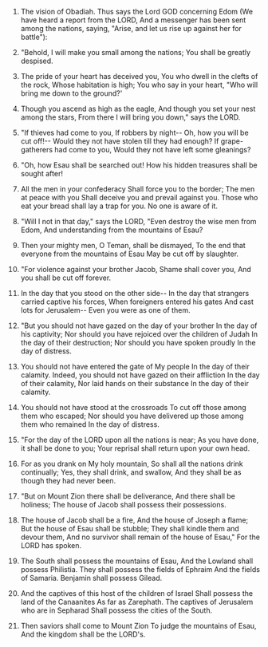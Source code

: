 
1. The vision of Obadiah. Thus says the Lord GOD concerning Edom (We have heard a report from the LORD, And a messenger has been sent among the nations, saying, "Arise, and let us rise up against her for battle"):

2. "Behold, I will make you small among the nations; You shall be greatly despised.

3. The pride of your heart has deceived you, You who dwell in the clefts of the rock, Whose habitation is high; You who say in your heart, "Who will bring me down to the ground?'

4. Though you ascend as high as the eagle, And though you set your nest among the stars, From there I will bring you down," says the LORD.

5. "If thieves had come to you, If robbers by night-- Oh, how you will be cut off!-- Would they not have stolen till they had enough? If grape-gatherers had come to you, Would they not have left some gleanings?

6. "Oh, how Esau shall be searched out! How his hidden treasures shall be sought after!

7. All the men in your confederacy Shall force you to the border; The men at peace with you Shall deceive you and prevail against you. Those who eat your bread shall lay a trap for you. No one is aware of it.

8. "Will I not in that day," says the LORD, "Even destroy the wise men from Edom, And understanding from the mountains of Esau?

9. Then your mighty men, O Teman, shall be dismayed, To the end that everyone from the mountains of Esau May be cut off by slaughter.

10. "For violence against your brother Jacob, Shame shall cover you, And you shall be cut off forever.

11. In the day that you stood on the other side-- In the day that strangers carried captive his forces, When foreigners entered his gates And cast lots for Jerusalem-- Even you were as one of them.

12. "But you should not have gazed on the day of your brother In the day of his captivity; Nor should you have rejoiced over the children of Judah In the day of their destruction; Nor should you have spoken proudly In the day of distress.

13. You should not have entered the gate of My people In the day of their calamity. Indeed, you should not have gazed on their affliction In the day of their calamity, Nor laid hands on their substance In the day of their calamity.

14. You should not have stood at the crossroads To cut off those among them who escaped; Nor should you have delivered up those among them who remained In the day of distress.

15. "For the day of the LORD upon all the nations is near; As you have done, it shall be done to you; Your reprisal shall return upon your own head.

16. For as you drank on My holy mountain, So shall all the nations drink continually; Yes, they shall drink, and swallow, And they shall be as though they had never been.

17. "But on Mount Zion there shall be deliverance, And there shall be holiness; The house of Jacob shall possess their possessions.

18. The house of Jacob shall be a fire, And the house of Joseph a flame; But the house of Esau shall be stubble; They shall kindle them and devour them, And no survivor shall remain of the house of Esau," For the LORD has spoken.

19. The South shall possess the mountains of Esau, And the Lowland shall possess Philistia. They shall possess the fields of Ephraim And the fields of Samaria. Benjamin shall possess Gilead.

20. And the captives of this host of the children of Israel Shall possess the land of the Canaanites As far as Zarephath. The captives of Jerusalem who are in Sepharad Shall possess the cities of the South.

21. Then saviors shall come to Mount Zion To judge the mountains of Esau, And the kingdom shall be the LORD's.


